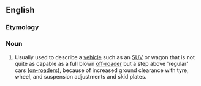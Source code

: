 ==English==

===Etymology===
{{blend|soft|off-roader|lang=en}}

===Noun===
{{en-noun}}

# Usually used to describe a [[vehicle]] such as an [[SUV]] or wagon that is not quite as capable as a full blown [[off-roader]] but a step above 'regular' cars ([[on-roaders]]), because of increased ground clearance with tyre, wheel, and suspension adjustments and skid plates.